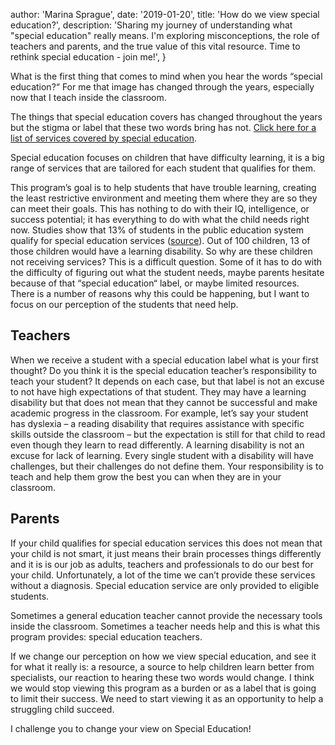 
  author: 'Marina Sprague',
  date: '2019-01-20',
  title: 'How do we view special education?',
  description:
    'Sharing my journey of understanding what \"special education\" really means. I\'m exploring misconceptions, the role of teachers and parents, and the true value of this vital resource. Time to rethink special education - join me!',
}


What is the first thing that comes to mind when you hear the words “special education?“ For me that image has changed through the years, especially now that I teach inside the classroom.

The things that special education covers has changed throughout the years but the stigma or label that these two words bring has not. [Click here for a list of services covered by special education](https://www.understood.org/en/school-learning/special-services/special-education-basics/conditions-covered-under-idea).

Special education focuses on children that have difficulty learning, it is a big range of services that are tailored for each student that qualifies for them.

This program’s goal is to help students that have trouble learning, creating the least restrictive environment and meeting them where they are so they can meet their goals. This has nothing to do with their IQ, intelligence, or success potential; it has everything to do with what the child needs right now. Studies show that 13% of students in the public education system qualify for special education services ([source](https://nces.ed.gov/programs/coe/indicator_cgg.asp)). Out of 100 children, 13 of those children would have a learning disability. So why are these children not receiving services? This is a difficult question. Some of it has to do with the difficulty of figuring out what the student needs, maybe parents hesitate because of that “special education“ label, or maybe limited resources. There is a number of reasons why this could be happening, but I want to focus on our perception of the students that need help.

## Teachers
When we receive a student with a special education label what is your first thought? Do you think it is the special education teacher’s responsibility to teach your student? It depends on each case, but that label is not an excuse to not have high expectations of that student. They may have a learning disability but that does not mean that they cannot be successful and make academic progress in the classroom. For example, let’s say your student has dyslexia – a reading disability that requires assistance with specific skills outside the classroom – but the expectation is still for that child to read even though they learn to read differently. A learning disability is not an excuse for lack of learning. Every single student with a disability will have challenges, but their challenges do not define them. Your responsibility is to teach and help them grow the best you can when they are in your classroom.

## Parents
If your child qualifies for special education services this does not mean that your child is not smart, it just means their brain processes things differently and it is is our job as adults, teachers and professionals to do our best for your child. Unfortunately, a lot of the time we can’t provide these services without a diagnosis. Special education service are only provided to eligible students.

Sometimes a general education teacher cannot provide the necessary tools inside the classroom. Sometimes a teacher needs help and this is what this program provides: special education teachers.

If we change our perception on how we view special education, and see it for what it really is: a resource, a source to help children learn better from specialists, our reaction to hearing these two words would change. I think we would stop viewing this program as a burden or as a label that is going to limit their success. We need to start viewing it as an opportunity to help a struggling child succeed.

I challenge you to change your view on Special Education!
